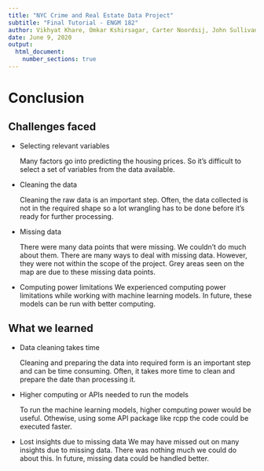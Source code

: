 ```yaml
---
title: "NYC Crime and Real Estate Data Project"
subtitle: "Final Tutorial - ENGM 182"
author: Vikhyat Khare, Omkar Kshirsagar, Carter Noordsij, John Sullivan
date: June 9, 2020
output:
  html_document:
    number_sections: true
---
```


# Conclusion

## Challenges faced

* Selecting relevant variables

    Many factors go into predicting the housing prices. So it's difficult to select a set of variables from the data available.

*  Cleaning the data

    Cleaning the raw data is an important step. Often, the data collected is not in the required shape so a lot wrangling has to be done before it's ready for further processing.

*  Missing data

    There were many data points that were missing. We couldn't do much about them. There are many ways to deal with missing data. However, they were not within the scope of the project. Grey areas seen on the map are due to these missing data points.

*  Computing power limitations
    We experienced computing power limitations while working with machine learning models. In future, these models can be run with better computing.

## What we learned

* Data cleaning takes time

    Cleaning and preparing the data into required form is an important step and can be time consuming. Often, it takes more time to clean and prepare the date than processing it.

* Higher computing or APIs needed to run the models

    To run the machine learning models, higher computing power would be useful. Othewise, using some API package like rcpp the code could be executed faster.


* Lost insights due to missing data
    We may have missed out on many insights due to missing data. There was nothing much we could do about this. In future,  missing data could be handled better.






